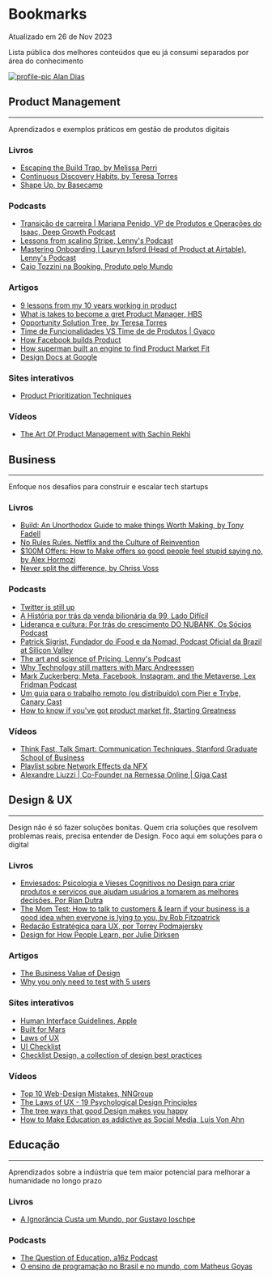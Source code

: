 
<div className="post-layout">

# Bookmarks

<div className="update-date">
Atualizado em 26 de Nov 2023
</div>

Lista pública dos melhores conteúdos que eu já consumi separados por área do conhecimento

<a className= "post-badge" href="/">
    <img src={profilePic} alt="profile-pic" className="post-badge__img" />
    <span className= "post-badge__text" > Alan Dias</span>
</a>

## Product Management

---

Aprendizados e exemplos práticos em gestão de produtos digitais

### Livros

- [ Escaping the Build Trap, by Melissa Perri](https://www.amazon.com.br/Escaping-Build-Trap-Effective-Management-ebook/dp/B07K3QBWG1/ref=tmm_kin_swatch_0?_encoding=UTF8&amp;qid=&amp;sr=&_encoding=UTF8&tag=aamdiasreco0a-20&linkCode=ur2&linkId=cb699ccbd0b8d6963cda757230c76334&camp=1789&creative=9325)
- [ Continuous Discovery Habits, by Teresa Torres](https://www.amazon.com.br/Continuous-Discovery-Habits-Discover-Products-ebook/dp/B094PVB97X/ref=sr_1_1?crid=1EX67L7Q8CA3H&amp;keywords=continuous+discovery+habits&amp;qid=1701040477&amp;s=digital-text&amp;sprefix=continuos+dis,digital-text,317&amp;sr=1-1&_encoding=UTF8&tag=aamdiasreco0a-20&linkCode=ur2&linkId=fc517ce377614069eb6d612f60c3dd00&camp=1789&creative=9325)
- [ Shape Up, by Basecamp](https://basecamp.com/shapeup)

### Podcasts

- [ Transição de carreira | Mariana Penido, VP de Produtos e Operações do Isaac, Deep Growth Podcast](https://open.spotify.com/episode/3oMv69mGuVllJ8pHcxNBo9?si=dba9d05b26f34114)
- [ Lessons from scaling Stripe, Lenny's Podcast](https://open.spotify.com/episode/2FzW8RcTu6XK3NExlHJrVF?si=9c63a69131234e68)
- [ Mastering Onboarding | Lauryn Isford (Head of Product at Airtable), Lenny's Podcast](https://open.spotify.com/episode/0a9piZBbOdJDzZ8OxTeSeP?si=3ddfa9f09243410f)
- [ Caio Tozzini na Booking, Produto pelo Mundo](https://open.spotify.com/episode/1Gg3f597N3P5TuV4eihVUh?si=678b8fb55bc8476d)

### Artigos

- [9 lessons from my 10 years working in product](https://www.reddit.com/r/ProductManagement/comments/p14pzi/9_lessons_from_my_10_years_working_in_product/)
- [What is takes to become a gret Product Manager, HBS](https://hbr.org/2017/12/what-it-takes-to-become-a-great-product-manager#:~:text=Executive%20Summary,the%20right%20company%20for%20them)
- [Opportunity Solution Tree, by Teresa Torres](https://www.producttalk.org/2016/08/opportunity-solution-tree/)
- [ Time de Funcionalidades VS Time de de Produtos | Gyaco](https://www.gyaco.com/2022/11/time-de-funcionalidades-vs-time-de-produtos/)
- [ How Facebook builds Product](https://productlife.to/p/-execution-at-facebook)
- [ How superman built an engine to find Product Market Fit](https://review.firstround.com/how-superhuman-built-an-engine-to-find-product-market-fit)
- [ Design Docs at Google](https://www.industrialempathy.com/posts/design-docs-at-google/)

### Sites interativos

- [Product Prioritization Techniques](https://www.career.pm/briefings/product-prioritization-techniques)

### Vídeos 

- [ The Art Of Product Management with Sachin Rekhi](https://youtu.be/huTSPanUlQM?si=tMarfSY6yIYtBGr_)

## Business

---

Enfoque nos desafios para construir e escalar tech startups

### Livros

- [ Build: An Unorthodox Guide to make things Worth Making, by Tony Fadell](https://www.amazon.com.br/Build-Unorthodox-Making-Things-English-ebook/dp/B09BNJ6GBV?__mk_pt_BR=%C3%85M%C3%85%C5%BD%C3%95%C3%91&crid=1BWBVJ14PT1QZ&keywords=build&qid=1701040581&s=digital-text&sprefix=build%2Cdigital-text%2C380&sr=1-1&linkCode=ll1&tag=aamdiasreco0a-20&linkId=7db0beb0f6dacf6eb1582dbed82d05b2&language=pt_BR&ref_=as_li_ss_tl)
- [ No Rules Rules. Netflix and the Culture of Reinvention ](https://www.amazon.com.br/No-Rules-Netflix-Culture-Reinvention-ebook/dp/B081Y3R657?__mk_pt_BR=%C3%85M%C3%85%C5%BD%C3%95%C3%91&crid=S2DPY6DUUQE3&keywords=no+rules+rules&qid=1701040647&s=digital-text&sprefix=no+rules+rul%2Cdigital-text%2C273&sr=1-1&linkCode=ll1&tag=aamdiasreco0a-20&linkId=ceac2a44e2e21f5c376a428aa6b5a7e3&language=pt_BR&ref_=as_li_ss_tl)
- [ $100M Offers: How to Make offers so good people feel stupid saying no, by Alex Hormozi](https://www.amazon.com.br/100M-Offers-People-Stupid-English-ebook/dp/B099QVG1H8?__mk_pt_BR=%C3%85M%C3%85%C5%BD%C3%95%C3%91&crid=3F3IF7UY84J3D&keywords=100+offers&qid=1701040679&s=digital-text&sprefix=100+offer%2Cdigital-text%2C339&sr=1-1&linkCode=ll1&tag=aamdiasreco0a-20&linkId=9922cdcdf175f362473028a2adbe441e&language=pt_BR&ref_=as_li_ss_tl)
- [ Never split the difference, by Chriss Voss](https://www.amazon.com.br/Never-Split-Difference-Negotiating-Depended-ebook/dp/B014DUR7L2?__mk_pt_BR=%C3%85M%C3%85%C5%BD%C3%95%C3%91&crid=T2K3DFK1D1BB&keywords=never+split+the+difference&qid=1701040706&s=digital-text&sprefix=never+split+the+differen%2Cdigital-text%2C235&sr=1-1&linkCode=ll1&tag=aamdiasreco0a-20&linkId=733378e54ce56fcf7eb5e9395f355625&language=pt_BR&ref_=as_li_ss_tl)

### Podcasts

- [ Twitter is still up ](https://open.spotify.com/episode/4iBw7J8MvffXJldOK9pdr8?si=ErSxTyddSr60ph7kV55_uQ)
- [ A História por trás da venda bilionária da 99, Lado Difícil](https://open.spotify.com/episode/3wnaCRQ1Spj1VZ2rzcPNPY?si=d419b9e100554489)
- [ Liderança e cultura: Por trás do crescimento DO NUBANK, Os Sócios Podcast](https://open.spotify.com/episode/78wjjSRrBwFzCUg54Rndeg?si=43f7857b6b264934)
- [ Patrick Sigrist, Fundador do iFood e da Nomad, Podcast Oficial da Brazil at Silicon Valley](https://open.spotify.com/episode/463y6rZR68lQWCOGHUWeXX?si=0dfd771fe93745d8)
- [ The art and science of Pricing, Lenny's Podcast](https://open.spotify.com/episode/11pgcT9I6DqUILuL0Jy1I4?si=2557d16ae6424b37)
- [ Why Technology still matters with Marc Andreessen](https://open.spotify.com/episode/2BYIl3NSFcxRTVCkSFgXdZ?si=44ea94cf9bef41ab)
- [ Mark Zuckerberg: Meta, Facebook, Instagram, and the Metaverse, Lex Fridman Podcast](https://open.spotify.com/episode/2CBS44Q2aTOvMR2gxIAdmp?si=ae9c4b1d21cd4e9a)
- [ Um guia para o trabalho remoto (ou distribuído) com Pier e Trybe, Canary Cast](https://open.spotify.com/episode/3XbCOhiWf5OXiGnwWLKudh?si=b6674919ee704033)
- [ How to know if you've got product market fit, Starting Greatness](https://open.spotify.com/episode/7GxixoVqtprGcyo52gFXpI?si=14ca9b8574ab4735)

### Vídeos

- [ Think Fast, Talk Smart: Communication Techniques, Stanford Graduate School of Business](https://youtu.be/HAnw168huqA?si=kUt0TZd1qs2tL3fX)
- [ Playlist sobre Network Effects da NFX](https://youtu.be/CeUreogZq18?si=XJzxMCozHMnF9FTu)
- [ Alexandre Liuzzi | Co-Founder na Remessa Online | Giga Cast](https://www.youtube.com/watch?v=zY1qUEUrhyA)


## Design & UX

---

Design não é só fazer soluções bonitas. Quem cria soluções que resolvem problemas reais, precisa entender de Design. Foco aqui em soluções para o digital

### Livros

- [ Enviesados: Psicologia e Vieses Cognitivos no Design para criar produtos e serviços que ajudam usuários a tomarem as melhores decisões. Por Rian Dutra](https://www.amazon.com.br/ENVIESADOS-Psicologia-Cognitivos-produtos-servi%C3%A7os-ebook/dp/B0BMJPS4K3?__mk_pt_BR=%C3%85M%C3%85%C5%BD%C3%95%C3%91&crid=25A6RBRQARTPD&keywords=enviesados&qid=1701040743&s=digital-text&sprefix=enviesado%2Cdigital-text%2C269&sr=1-3&linkCode=ll1&tag=aamdiasreco0a-20&linkId=ae2ca10393752d7f8a923ed7346b02db&language=pt_BR&ref_=as_li_ss_tl)
- [ The Mom Test: How to talk to customers & learn if your business is a good idea when everyone is lying to you, by Rob Fitzpatrick](https://www.amazon.com.br/Teste-M%C3%A3e-conversar-clientes-descobrir-ebook/dp/B07QM7ZS7Q?__mk_pt_BR=%C3%85M%C3%85%C5%BD%C3%95%C3%91&crid=3UVK0TYQE7MPE&keywords=the+mom+test&qid=1701040773&s=digital-text&sprefix=the+mom+tes%2Cdigital-text%2C282&sr=1-1&linkCode=ll1&tag=aamdiasreco0a-20&linkId=2ca5188c3f21d58f472ccc7ef9396b2f&language=pt_BR&ref_=as_li_ss_tl)
- [ Redação Estratégica para UX, por Torrey  Podmajersky](https://www.amazon.com.br/Reda%C3%A7%C3%A3o-Estrat%C3%A9gica-para-engajamento-convers%C3%A3o-ebook/dp/B07ZJNXMGC?__mk_pt_BR=%C3%85M%C3%85%C5%BD%C3%95%C3%91&crid=2LWR2B37QGKC9&keywords=reda%C3%A7%C3%A3o+estrat%C3%A9gica+para+ux&qid=1701040806&s=digital-text&sprefix=reda%C3%A7%C3%A3o+estrat%C3%A9gica+para+u%2Cdigital-text%2C226&sr=1-1&linkCode=ll1&tag=aamdiasreco0a-20&linkId=ef618deb7edb4033ede95e8b747614dd&language=pt_BR&ref_=as_li_ss_tl)
- [ Design for How People Learn, por Julie Dirksen](https://www.amazon.com.br/Design-People-Voices-Matter-English-ebook/dp/B018OJP5QW?__mk_pt_BR=%C3%85M%C3%85%C5%BD%C3%95%C3%91&crid=B7EC77U8PZXN&keywords=design+for+how+people+learn&qid=1701040835&s=digital-text&sprefix=design+for+how+people+learn%2Cdigital-text%2C223&sr=1-1&linkCode=ll1&tag=aamdiasreco0a-20&linkId=3bfa1a0e2412c425a008e3dc44bc933c&language=pt_BR&ref_=as_li_ss_tl)

### Artigos

- [ The Business Value of Design](https://www.mckinsey.com/capabilities/mckinsey-design/our-insights/the-business-value-of-design)
- [ Why you only need to test with 5 users](https://www.notion.so/UI-Checklist-d47ae9676a004a9b9d942a7908ac9efd)

### Sites interativos

- [ Human Interface Guidelines, Apple](https://developer.apple.com/design/human-interface-guidelines)
- [ Built for Mars ](https://builtformars.com/)
- [ Laws of UX](https://lawsofux.com/)
- [ UI Checklist](https://www.notion.so/UI-Checklist-d47ae9676a004a9b9d942a7908ac9efd)
- [ Checklist Design, a collection of design best practices ](https://www.checklist.design/) 

### Vídeos 

- [ Top 10 Web-Design Mistakes, NNGroup](https://youtu.be/VGxze7xMYJs?si=5XHYV1FVBN15dCtU)
- [ The Laws of UX - 19 Psychological Design Principles](https://youtu.be/fYs2Mdyasuc?si=Q-julEBrwXA-DGXR)
- [ The tree ways that good Design makes you happy](https://youtu.be/RlQEoJaLQRA?si=rImCxiK_Vp1ElCqf)
- [ How to Make Education as addictive as Social Media, Luis Von Ahn](https://www.youtube.com/watch?v=P6FORpg0KVo)

## Educação

---

Aprendizados sobre a indústria que tem maior potencial para melhorar a humanidade no longo prazo

### Livros

- [ A Ignorância Custa um Mundo, por Gustavo Ioschpe](https://www.amazon.com.br/ignor%C3%A2ncia-custa-mundo-educa%C3%A7%C3%A3o-desenvolvimento-ebook/dp/B01M1A0EU6?__mk_pt_BR=%C3%85M%C3%85%C5%BD%C3%95%C3%91&crid=2UQMIZ6SPIK1G&keywords=a+ignor%C3%A2ncia+custa+um+mundo&qid=1701040870&s=digital-text&sprefix=a+ignor%C3%A2ncia+custa+um+mundo%2Cdigital-text%2C214&sr=1-1&linkCode=ll1&tag=aamdiasreco0a-20&linkId=843db7d6e436c08681894fdf160703ca&language=pt_BR&ref_=as_li_ss_tl)

### Podcasts

- [ The Question of Education, a16z Podcast ](https://open.spotify.com/episode/321hp14R13pX8dpAset5eL?si=41350e165a7547ff)
- [ O ensino de programação no Brasil e no mundo, com Matheus Goyas ](https://open.spotify.com/episode/67psJtgbetil1mhByUBpUT?si=00ff54bf8b774bf1)


</div>
